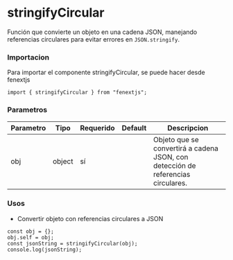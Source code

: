 # stringifyCircular

Función que convierte un objeto en una cadena JSON, manejando referencias circulares para evitar errores en `JSON.stringify`.

### Importacion

Para importar el componente stringifyCircular, se puede hacer desde fenextjs

```tsx copy
import { stringifyCircular } from "fenextjs";
```

### Parametros

| Parametro | Tipo | Requerido | Default | Descripcion |
| --------- | ---- | --------- | ------- | ----------- |
| obj | object | sí |  | Objeto que se convertirá a cadena JSON, con detección de referencias circulares. |
### Usos

- Convertir objeto con referencias circulares a JSON

```tsx copy
const obj = {};
obj.self = obj;
const jsonString = stringifyCircular(obj);
console.log(jsonString);
```

